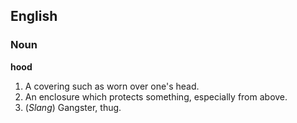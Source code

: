 ==English==
===Noun===
'''hood'''
#A covering such as worn over one's head.
#An enclosure which protects something, especially from above.
# (''Slang'') Gangster, thug.